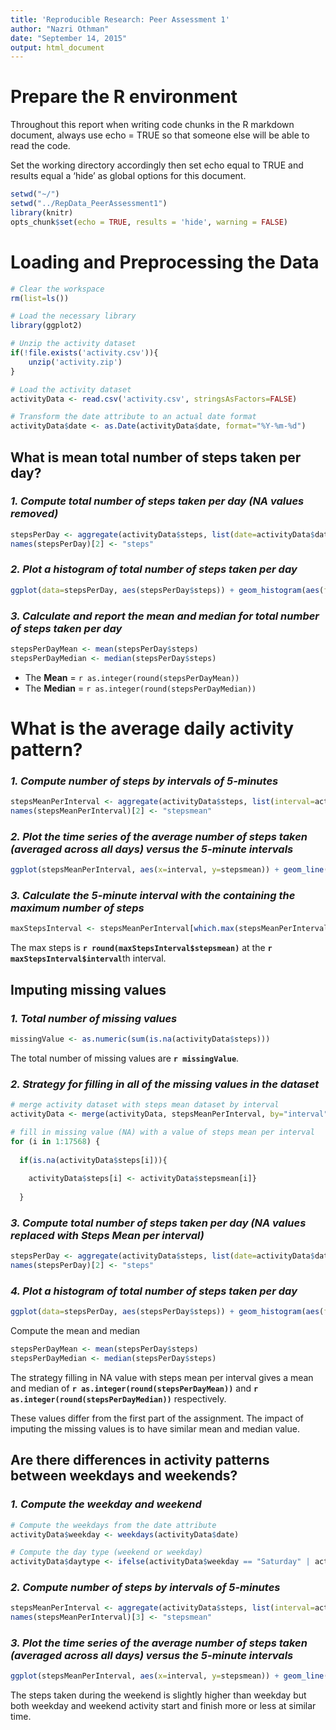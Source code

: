 ```yaml
---
title: 'Reproducible Research: Peer Assessment 1'
author: "Nazri Othman"
date: "September 14, 2015"
output: html_document
---
```



# **Prepare the R environment**

Throughout this report when writing code chunks in the R markdown document, always use echo = TRUE so that someone else will be able to read the code.

Set the working directory accordingly then set echo equal to TRUE and results equal a 'hide' as global options for this document. 
```r

setwd("~/")
setwd("../RepData_PeerAssessment1")
library(knitr)
opts_chunk$set(echo = TRUE, results = 'hide', warning = FALSE)

```

 
# **Loading and Preprocessing the Data**

```r

# Clear the workspace
rm(list=ls())

# Load the necessary library
library(ggplot2)

# Unzip the activity dataset
if(!file.exists('activity.csv')){
    unzip('activity.zip')
}

# Load the activity dataset
activityData <- read.csv('activity.csv', stringsAsFactors=FALSE)

# Transform the date attribute to an actual date format
activityData$date <- as.Date(activityData$date, format="%Y-%m-%d")

```

  


## **What is mean total number of steps taken per day?**
 
### *1. Compute total number of steps taken per day (NA values removed)*
```r

stepsPerDay <- aggregate(activityData$steps, list(date=activityData$date), sum, na.rm=TRUE)
names(stepsPerDay)[2] <- "steps"

```
 
### *2. Plot a histogram of total number of steps taken per day*
```r

ggplot(data=stepsPerDay, aes(stepsPerDay$steps)) + geom_histogram(aes(fill=..count..), binwidth = 1000) + labs(title = "Histogram of Steps Taken per Day", x = "Number of Steps Taken per Day", y = "Frequency") + theme_bw() 

```
 
### *3. Calculate and report the mean and median for total number of steps taken per day*
```r

stepsPerDayMean <- mean(stepsPerDay$steps)
stepsPerDayMedian <- median(stepsPerDay$steps)

```
 
- The **Mean** = `r as.integer(round(stepsPerDayMean))` 
- The **Median** = `r as.integer(round(stepsPerDayMedian))`

  
  
# **What is the average daily activity pattern?**

### *1. Compute number of steps by intervals of 5-minutes*
```r

stepsMeanPerInterval <- aggregate(activityData$steps, list(interval=activityData$interval), mean, na.rm=TRUE)
names(stepsMeanPerInterval)[2] <- "stepsmean"

```

### *2. Plot the time series of the average number of steps taken (averaged across all days) versus the 5-minute intervals*
```r

ggplot(stepsMeanPerInterval, aes(x=interval, y=stepsmean)) + geom_line(color="blue") + labs(title="Average Daily Activity Pattern", x="5-Minute Intervals", y="Mean Number of Steps") +  theme_bw()

```

### *3. Calculate the 5-minute interval with the containing the maximum number of steps*
```r

maxStepsInterval <- stepsMeanPerInterval[which.max(stepsMeanPerInterval$stepsmean),]

```

The max steps is **`r round(maxStepsInterval$stepsmean)`** at the **`r maxStepsInterval$interval`**th interval.

  

## **Imputing missing values**

### *1. Total number of missing values*
```r

missingValue <- as.numeric(sum(is.na(activityData$steps)))

```

The total number of missing values are **`r missingValue`**.


### *2. Strategy for filling in all of the missing values in the dataset*
```r

# merge activity dataset with steps mean dataset by interval
activityData <- merge(activityData, stepsMeanPerInterval, by="interval")

# fill in missing value (NA) with a value of steps mean per interval 
for (i in 1:17568) {
  
  if(is.na(activityData$steps[i])){
     
    activityData$steps[i] <- activityData$stepsmean[i]}
    
  }


```

### *3. Compute total number of steps taken per day (NA values replaced with Steps Mean per interval)*
```r

stepsPerDay <- aggregate(activityData$steps, list(date=activityData$date), sum)
names(stepsPerDay)[2] <- "steps"

```
 
### *4. Plot a histogram of total number of steps taken per day*
```r

ggplot(data=stepsPerDay, aes(stepsPerDay$steps)) + geom_histogram(aes(fill=..count..), binwidth = 1000) + labs(title = "Histogram of Steps Taken per Day\n (with replaced NA value)", x = "Number of Steps Taken per Day", y = "Frequency") + theme_bw() 

```

Compute the mean and median
```r

stepsPerDayMean <- mean(stepsPerDay$steps)
stepsPerDayMedian <- median(stepsPerDay$steps)

```
 
The strategy filling in NA value with steps mean per interval gives a mean and median of **`r as.integer(round(stepsPerDayMean))`** and **`r as.integer(round(stepsPerDayMedian))`** respectively.

These values differ from the first part of the assignment. The impact of imputing the missing values is to have similar mean and median value.





## **Are there differences in activity patterns between weekdays and weekends?**

### *1. Compute the weekday and weekend*
```r

# Compute the weekdays from the date attribute
activityData$weekday <- weekdays(activityData$date)

# Compute the day type (weekend or weekday)
activityData$daytype <- ifelse(activityData$weekday == "Saturday" | activityData$weekday == "Sunday", "weekend", "weekday")

```

### *2. Compute number of steps by intervals of 5-minutes*
```r

stepsMeanPerInterval <- aggregate(activityData$steps, list(interval=activityData$interval, daytype=activityData$daytype), mean)
names(stepsMeanPerInterval)[3] <- "stepsmean"

```


### *3. Plot the time series of the average number of steps taken (averaged across all days) versus the 5-minute intervals*
```r

ggplot(stepsMeanPerInterval, aes(x=interval, y=stepsmean)) + geom_line(color="blue") + labs(title="Average Daily Activity Pattern\n (with replaced NA value)", x="5-Minute Intervals", y="Mean Number of Steps") + facet_wrap(~daytype, ncol=1) + theme_bw()

```

The steps taken during the weekend is slightly higher than weekday but both weekday and weekend activity start and finish more or less at similar time.
